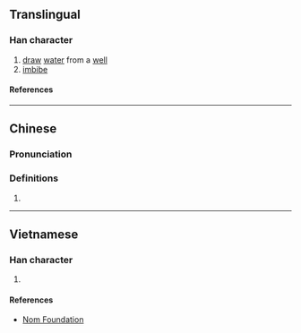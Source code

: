 {{character info/new}}
==Translingual==

===Han character===
{{Han char|rn=85|rad=水|as=11|sn=14|four=|canj=EHWP|ids=⿰氵悤}}

# [[draw]] [[water]] from a [[well]]
# [[imbibe]]

====References====
{{Han ref|kx=0645.270|dkj=18134|dj=1055.020|hdz=31725.050|uh=6F17}}

----

==Chinese==
{{zh-forms}}

===Pronunciation===
{{zh-pron
|m=cōng
|c=cung1
|mc=
|oc=
|ma=
|cat=v
}}

===Definitions===
{{zh-hanzi}}

# {{rfdef|zh}}

----

==Vietnamese==

===Han character===
{{vi-readings|rs=水11|reading=sông}}

# {{rfdef|vi|sort=水11}}

====References====
*[http://nomfoundation.org/common/nom_details.php?codepoint=6f17 Nom Foundation]